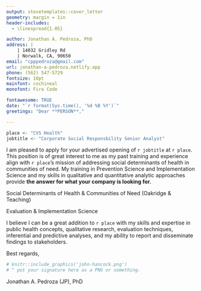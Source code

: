 ```yaml
---
output: stevetemplates::cover_letter
geometry: margin = 1in
header-includes:
  - \linespread{1.05}

author: Jonathan A. Pedroza, PhD
address: |
    | 14032 Gridley Rd
    | Norwalk, CA, 90650
email: "cpppedroza@gmail.com"
url: jonathan-a-pedroza.netlify.app
phone: (562) 547-5729
fontsize: 10pt
mainfont: cochineal
monofont: Fira Code

fontawesome: TRUE
date: "`r format(Sys.time(), '%d %B %Y')`"
greetings: "Dear **PERSON**,"

---
```


```r
place <- "CVS Health"
jobtitle <- "Corporate Social Responsbility Senior Analyst"
```

I am pleased to apply for your advertised opening of `r jobtitle` at `r place`. This position is of great interest to me as my past training and experience align with `r place`'s mission of addressing social determinants of health in communities of need. My training in Prevention Science and Implementation Science and my skills in qualitative and quantitative analytic approaches provide **the answer for what your company is looking for.**

Social Determinants of Health & Communities of Need (Oakridge & Teaching)

Evaluation & Implementation Science





I believe I can be a great addition to `r place` with my skills and expertise in public health concepts, qualitative research, evaluation techniques, inferential and predictive analyses, and my ability to report and disseminate findings to stakeholders.

Best regards,

```r
# knitr::include_graphics('john-hancock.png')
# ^ put your signature here as a PNG or something.
```

Jonathan A. Pedroza (JP), PhD
